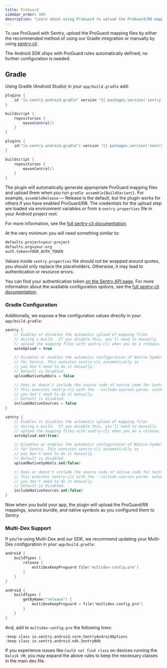 ```yaml
---
title: ProGuard
sidebar_order: 100
description: "Learn about using ProGuard to upload the ProGuard/R8 mappings, source bundle, and native symbols Sentry."
---
```


To use ProGuard with Sentry, upload the ProGuard mapping files by either the recommended method of using our Gradle integration or manually by using [sentry-cli](/product/cli/dif/#proguard-mapping-upload).

<Note>

The Android SDK ships with ProGuard rules automatically defined; no further configuration is needed.

</Note>

## Gradle

Using Gradle (Android Studio) in your `app/build.gradle` add:

```groovy
plugins {
    id "io.sentry.android.gradle" version "{{ packages.version('sentry.java.android.gradle-plugin', '2.0.0') }}"
}

buildscript {
    repositories {
        mavenCentral()
    }
}
```

```kotlin
plugins {
    id("io.sentry.android.gradle") version "{{ packages.version('sentry.java.android.gradle-plugin', '2.0.0') }}"
}

buildscript {
    repositories {
        mavenCentral()
    }
}
```

The plugin will automatically generate appropriate ProGuard mapping files and upload them when you run `gradle assemble{BuildVariant}`. For example, `assembleRelease` — Release is the default, but the plugin works for others if you have enabled ProGuard/R8. The credentials for the upload step are loaded via environment variables or from a `sentry.properties` file in your Android project root.

For more information, see the [full sentry-cli documentation](/product/cli/configuration/#configuration-values).

At the very minimum you will need something similar to:

```bash
defaults.project=your-project
defaults.org=your-org
auth.token=YOUR_AUTH_TOKEN
```

<Note>

Values inside `sentry.properties` file should not be wrapped around quotes, you should only replace the placeholders. Otherwise, it may lead to authentication or resource errors.

</Note>

<Note>

You can find your authentication token [on the Sentry API page](https://sentry.io/api/). For more information about the available configuration options, see the [full sentry-cli documentation](/product/cli/configuration/#configuration-values).

</Note>

### Gradle Configuration

Additionally, we expose a few configuration values directly in your `app/build.gradle`:

```groovy
sentry {
    // Enables or disables the automatic upload of mapping files
    // during a build.  If you disable this, you'll need to manually
    // upload the mapping files with sentry-cli when you do a release.
    autoUpload = true

    // Disables or enables the automatic configuration of Native Symbols
    // for Sentry. This executes sentry-cli automatically so
    // you don't need to do it manually.
    // Default is disabled.
    uploadNativeSymbols = false

    // Does or doesn't include the source code of native code for Sentry.
    // This executes sentry-cli with the --include-sources param. automatically so
    // you don't need to do it manually.
    // Default is disabled.
    includeNativeSources = false
}
```

```kotlin
sentry {
    // Enables or disables the automatic upload of mapping files
    // during a build.  If you disable this, you'll need to manually
    // upload the mapping files with sentry-cli when you do a release.
    autoUpload.set(true)

    // Disables or enables the automatic configuration of Native Symbols
    // for Sentry. This executes sentry-cli automatically so
    // you don't need to do it manually.
    // Default is disabled.
    uploadNativeSymbols.set(false)

    // Does or doesn't include the source code of native code for Sentry.
    // This executes sentry-cli with the --include-sources param. automatically so
    // you don't need to do it manually.
    // Default is disabled.
    includeNativeSources.set(false)
}
```

Now when you build your app, the plugin will upload the ProGuard/R8 mappings, source bundle, and native symbols as you configured them to Sentry.

### Multi-Dex Support

If you're using Multi-Dex and our SDK, we recommend updating your Multi-Dex configuration in your `app/build.gradle`:

```groovy
android {
    buildTypes {
        release {
            multiDexKeepProguard file('multidex-config.pro')
        }
    }
}
```

```kotlin
android {
    buildTypes {
        getByName("release") {
            multiDexKeepProguard = file('multidex-config.pro')
        }
    }
}
```

And, add to `multidex-config.pro` the following lines:

```
-keep class io.sentry.android.core.SentryAndroidOptions
-keep class io.sentry.android.ndk.SentryNdk
```

If you experience issues like `Could not find class` on devices running the `Dalvik VM`, you may expand the above rules to keep the necessary classes in the main dex file.
